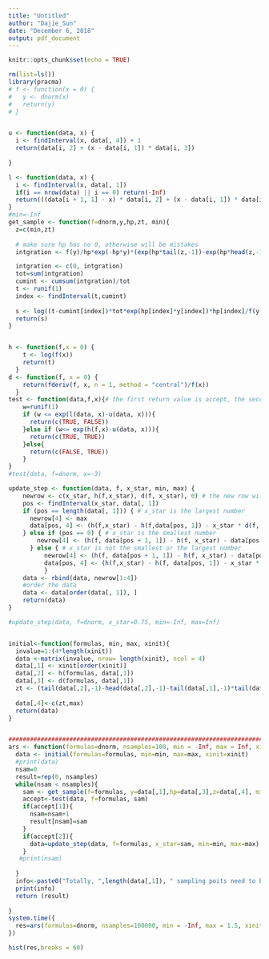 ```yaml
---
title: "Untitled"
author: "Dajie_Sun"
date: "December 6, 2018"
output: pdf_document
---
```


```r
knitr::opts_chunk$set(echo = TRUE)
```

```r
rm(list=ls())
library(pracma)
# f <- function(x = 0) {
#   y <- dnorm(x)
#   return(y)
# }


u <- function(data, x) {
  i <- findInterval(x, data[, 4]) + 1
  return(data[i, 2] + (x - data[i, 1]) * data[i, 3])
  
}

l <- function(data, x) {
  i <- findInterval(x, data[, 1])
  if(i == nrow(data) || i == 0) return(-Inf)
  return(((data[i + 1, 1] - x) * data[i, 2] + (x - data[i, 1]) * data[i + 1, 2]) / (data[i + 1, 1] - data[i, 1]))
}
#min=-Inf
get_sample <- function(f=dnorm,y,hp,zt, min){
  z=c(min,zt)
  
  # make sure hp has no 0, otherwise will be mistakes
  intgration <- f(y)/hp*exp(-hp*y)*(exp(hp*tail(z,-1))-exp(hp*head(z,-1)))

  intgration <- c(0, intgration)
  tot=sum(intgration)
  cumint <- cumsum(intgration)/tot
  t <- runif(1)
  index <- findInterval(t,cumint)
  
  s <- log((t-cumint[index])*tot*exp(hp[index]*y[index])*hp[index]/f(y[index])+exp(hp[index]*z[index]))/hp[index]
  return(s)
}


h <- function(f,x = 0) {
    t <- log(f(x))
    return(t)
  }
d <- function(f, x = 0) {
    return(fderiv(f, x, n = 1, method = "central")/f(x))
  }
test <- function(data,f,x){# the first return value is accept, the second is update or not.
    w=runif(1)
    if (w <= exp(l(data, x)-u(data, x))){
      return(c(TRUE, FALSE))
    }else if (w<= exp(h(f,x)-u(data, x))){
      return(c(TRUE, TRUE))
    }else{
      return(c(FALSE, TRUE))
    }
}
#test(data, f=dnorm, x=-3)

update_step <- function(data, f, x_star, min, max) {
    newrow <- c(x_star, h(f,x_star), d(f, x_star), 0) # the new row will be added
    pos <- findInterval(x_star, data[, 1])
    if (pos == length(data[, 1])) { # x_star is the largest number
      newrow[4] <- max
      data[pos, 4] <- (h(f,x_star) - h(f,data[pos, 1]) - x_star * d(f, x_star) + data[pos, 1] * d(f, data[pos, 1])) / (d(f, data[pos, 1]) - d(f, x_star))
    } else if (pos == 0) { # x_star is the smallest number
        newrow[4] <- (h(f, data[pos + 1, 1]) - h(f, x_star) - data[pos + 1, 1] * d(f, data[pos + 1, 1]) + x_star * d(f, x_star)) / (d(f, x_star) - d(f, data[pos + 1, 1]))
      } else { # x_star is not the smallest or the largest number
          newrow[4] <- (h(f, data[pos + 1, 1]) - h(f, x_star) - data[pos + 1, 1] * d(f, data[pos + 1, 1]) + x_star * d(f, x_star)) / (d(f, x_star) - d(f, data[pos + 1, 1]))
          data[pos, 4] <- (h(f,x_star) - h(f, data[pos, 1]) - x_star * d(f, x_star) + data[pos, 1] * d(f, data[pos, 1])) / (d(f, data[pos, 1]) - d(f, x_star))
          }
    data <- rbind(data, newrow[1:4])
    #order the data
    data <- data[order(data[, 1]), ]
    return(data)
}

#update_step(data, f=dnorm, x_star=0.75, min=-Inf, max=Inf)


initial<-function(formulas, min, max, xinit){
  invalue=1:(4*length(xinit))
  data <-matrix(invalue, nrow= length(xinit), ncol = 4)
  data[,1] <- xinit[order(xinit)]
  data[,2] <- h(formulas, data[,1])
  data[,3] <- d(formulas, data[,1])
  zt <- (tail(data[,2],-1)-head(data[,2],-1)-tail(data[,1],-1)*tail(data[,3],-1)+head(data[,1],-1)*head(data[,3],-1))/(head(data[,3],-1)-tail(data[,3],-1))
  
  data[,4]<-c(zt,max)
  return(data)
}


###############################################################################
ars <- function(formulas=dnorm, nsamples=100, min = -Inf, max = Inf, xinit=c(-1.5,-0.2, 0.5, 1)) {
  data <- initial(formulas=formulas, min=min, max=max, xinit=xinit)
  #print(data)
  nsam=0
  result=rep(0, nsamples)
  while(nsam < nsamples){
    sam <- get_sample(f=formulas, y=data[,1],hp=data[,3],z=data[,4], min=min)
    accept<-test(data, f=formulas, sam)
    if(accept[1]){
      nsam=nsam+1
      result[nsam]=sam
    }
    if(accept[2]){
      data=update_step(data, f=formulas, x_star=sam, min=min, max=max)
    }
   #print(nsam)   
    
  }
  info<-paste0("Totally, ",length(data[,1]), " sampling poits need to be stored in the Matrix!" )
  print(info)
  return (result)
  
}
system.time({
  res=ars(formulas=dnorm, nsamples=100000, min = -Inf, max = 1.5, xinit=c(-1.4,-0.2, 0.5, 1))
})

hist(res,breaks = 60)

```

